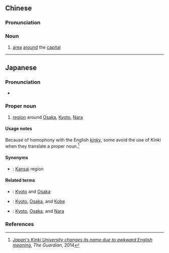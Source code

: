==Chinese==
{{zh-forms}}

===Pronunciation===
{{zh-pron
|m=jìnjī
|c=gan6 gei1
|cat=n
}}

===Noun===
{{zh-noun}}

# {{label|zh|literary}} [[area]] [[around]] the [[capital]]

----

==Japanese==
{{ja-kanjitab|きん|き|yomi=o}}

===Pronunciation===
* {{ja-pron|きんき|y=o|acc=1|acc_ref=NHK}}

===Proper noun===
{{wikipedia|Kinki}}
{{ja-pos|proper|きんき}}

# [[region]] around [[Osaka]], [[Kyoto]], [[Nara]]

====Usage notes====
Because of homophony with the English ''[[kinky]]'', some avoid the use of ''Kinki'' when they translate a proper noun.<ref>[http://www.theguardian.com/education/2014/may/21/kinki-university-changes-name-kindai ''Japan's Kinki University changes its name due to awkward English meaning''], ''The Guardian'', 2014</ref>

====Synonyms====
* {{ja-r|関西|^かんさい}}: [[Kansai]] region

====Related terms====
* {{ja-r|京阪|^けいはん}}: [[Kyoto]] and [[Osaka]]
* {{ja-r|京阪神|^けいはんしん}}: [[Kyoto]], [[Osaka]], and [[Kobe]]
* {{ja-r|京阪奈|^けいはんな}}: [[Kyoto]], [[Osaka]], and [[Nara]]

===References===
<references/>